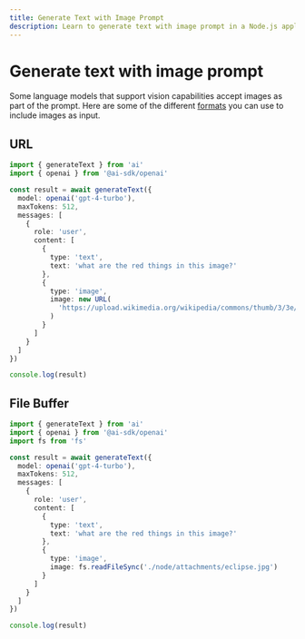 ```yaml
---
title: Generate Text with Image Prompt
description: Learn to generate text with image prompt in a Node.js application.
---
```


# Generate text with image prompt

Some language models that support vision capabilities accept images as part of the prompt. Here are some of the different [formats](/docs/reference/ai-sdk-core/generate-text#content-image) you can use to include images as input.

## URL

```ts file='index.ts'
import { generateText } from 'ai'
import { openai } from '@ai-sdk/openai'

const result = await generateText({
  model: openai('gpt-4-turbo'),
  maxTokens: 512,
  messages: [
    {
      role: 'user',
      content: [
        {
          type: 'text',
          text: 'what are the red things in this image?'
        },
        {
          type: 'image',
          image: new URL(
            'https://upload.wikimedia.org/wikipedia/commons/thumb/3/3e/2024_Solar_Eclipse_Prominences.jpg/720px-2024_Solar_Eclipse_Prominences.jpg'
          )
        }
      ]
    }
  ]
})

console.log(result)
```

## File Buffer

```ts file='index.ts'
import { generateText } from 'ai'
import { openai } from '@ai-sdk/openai'
import fs from 'fs'

const result = await generateText({
  model: openai('gpt-4-turbo'),
  maxTokens: 512,
  messages: [
    {
      role: 'user',
      content: [
        {
          type: 'text',
          text: 'what are the red things in this image?'
        },
        {
          type: 'image',
          image: fs.readFileSync('./node/attachments/eclipse.jpg')
        }
      ]
    }
  ]
})

console.log(result)
```
